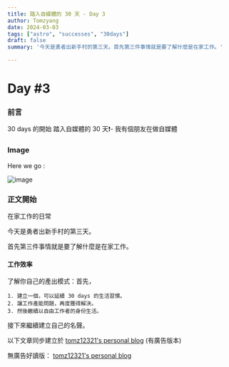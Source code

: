 ```yaml
---
title: 踏入自媒體的 30 天 - Day 3
author: Tomzyang
date: 2024-03-03
tags: ["astro", "successes", "30days"]
draft: false
summary: '今天是勇者出新手村的第三天。首先第三件事情就是要了解什麼是在家工作。'

---
```

# Day #3

### 前言
30 days 的開始
踏入自媒體的 30 天❗️- 我有個朋友在做自媒體

### Image
Here we go :


![image](/static/images/hereWeGo.jpg)

### 正文開始

在家工作的日常

今天是勇者出新手村的第三天。

首先第三件事情就是要了解什麼是在家工作。

#### 工作效率

了解你自己的產出模式：首先，

```
1. 建立一個，可以延續 30 days 的生活習慣。
2. 讓工作產能問題，再度獲得解決。
3. 然後繼續以自由工作者的身份生活。
```

接下來繼續建立自己的名聲。

以下文章同步建立於 [tomz12321's personal blog](https://tomz12321.blogspot.com/) (有廣告版本)

無廣告好讀版： [tomz12321's personal blog](https://tomz12321-tailwind-astro-blog.dev/blog/)